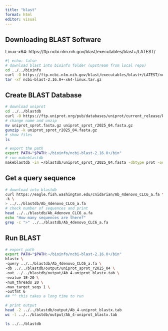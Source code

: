 ```yaml
---
title: "blast"
format: html
editor: visual
---
```


## Downloading BLAST Software

Linux-x64: https://ftp.ncbi.nlm.nih.gov/blast/executables/blast+/LATEST/

```bash
#| echo: false
# download blast into bioinfo folder (upstream from local repo)
cd ../../bioinfo
curl -O https://ftp.ncbi.nlm.nih.gov/blast/executables/blast+/LATEST/ncbi-blast-2.16.0+-x64-linux.tar.gz
tar -xf ncbi-blast-2.16.0+-x64-linux.tar.gz
```

## Create BLAST Database
```bash
# download uniprot
cd ../../blastdb
curl -O https://ftp.uniprot.org/pub/databases/uniprot/current_release/knowledgebase/complete/uniprot_sprot.fasta.gz
# change name and unzip
mv uniprot_sprot.fasta.gz uniprot_sprot_r2025_04.fasta.gz
gunzip -k uniprot_sprot_r2025_04.fasta.gz
# show files
ls
```

```bash
# export the path
export PATH="$PATH:~/bioinfo/ncbi-blast-2.16.0+/bin"
# run makeblastdb
makeblastdb -in ~/blastdb/uniprot_sprot_r2025_04.fasta -dbtype prot -out ~/blastdb/output/uniprot_sprot_r2025_04
```
## Get a query sequence
```bash
# download into blastdb
curl https://eagle.fish.washington.edu/cnidarian/Ab_4denovo_CLC6_a.fa \
-k \
> ../../blastdb/Ab_4denovo_CLC6_a.fa
# check number of sequences and print
head ../../blastdb/Ab_4denovo_CLC6_a.fa
echo "How many sequences are there?"
grep -c ">" ../../blastdb/Ab_4denovo_CLC6_a.fa
```
## Run BLAST
```bash
# export path
export PATH="$PATH:~/bioinfo/ncbi-blast-2.16.0+/bin"
blastx \
-query ../../blastdb/Ab_4denovo_CLC6_a.fa \
-db ../../blastdb/output/uniprot_sprot_r2025_04 \
-out ../../blastdb/output/Ab_4-uniprot_blastx.tab \
-evalue 1E-20 \
-num_threads 20 \
-max_target_seqs 1 \
-outfmt 6
## ^^ this takes a long time to run 

# print output
head -2 ../../blastdb/output/Ab_4-uniprot_blastx.tab
wc -l ../../blastdb/output/Ab_4-uniprot_blastx.tab
```

```bash
ls ../../blastdb
```
